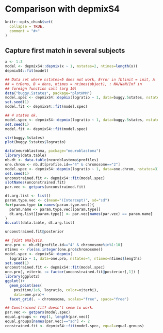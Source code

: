 <!--
%\VignetteEngine{knitr::knitr}
%\VignetteIndexEntry{Comparison with depmixS4}
-->

# Comparison with depmixS4

```r
knitr::opts_chunk$set(
  collapse = TRUE,
  comment = "#>"
)
```

## Capture first match in several subjects

```r
x <- 1:3
model <- depmixS4::depmix(x ~ 1, nstates=2, ntimes=length(x))
depmixS4::fit(model)

## Data set where nstates=5 does not work, Error in fb(init = init, A
## = trDens, B = dens, ntimes = ntimes(object), : NA/NaN/Inf in
## foreign function call (arg 10)
data("buggy.5states", package="plotHMM")
model.spec <- depmixS4::depmix(logratio ~ 1, data=buggy.5states, nstates=5)
set.seed(1)
model.fit <- depmixS4::fit(model.spec)

## 4 states ok.
model.spec <- depmixS4::depmix(logratio ~ 1, data=buggy.5states, nstates=4)
set.seed(1)
model.fit <- depmixS4::fit(model.spec)

str(buggy.5states)
plot(buggy.5states$logratio)

data(neuroblastoma, package="neuroblastoma")
library(data.table)
nb.dt <- data.table(neuroblastoma$profiles)
one.chrom <- nb.dt[profile.id=="4" & chromosome=="2"]
model.spec <- depmixS4::depmix(logratio ~ 1, data=one.chrom, nstates=3)
set.seed(1)
unconstrained.fit <- depmixS4::fit(model.spec)
slotNames(unconstrained.fit)
par.vec <- getpars(unconstrained.fit)

dt.arg.list <- list()
param.type.vec <- c(mean="(Intercept)", sd="sd")
for(param.type in names(param.type.vec)){
  param.name <- param.type.vec[[param.type]]
  dt.arg.list[[param.type]] <- par.vec[names(par.vec) == param.name]
}
do.call(data.table, dt.arg.list)

unconstrained.fit@posterior

## joint analysis.
one.pro <- nb.dt[profile.id=="4" & chromosome%in%1:10]
ntimes <- rle(as.integer(one.pro$chromosome))
model.spec <- depmixS4::depmix(
  logratio ~ 1, data=one.pro, nstates=4, ntimes=ntimes$lengths)
set.seed(1)
unconstrained.fit <- depmixS4::fit(model.spec)
one.pro[, viterbi := factor(unconstrained.fit@posterior[,1]) ]
library(ggplot2)
ggplot()+
  geom_point(aes(
    position/1e6, logratio, color=viterbi),
    data=one.pro)+
  facet_grid(. ~ chromosome, scales="free", space="free")

## Constrained fit? doesn't seem to work.
par.vec <- getpars(model.spec)
equal.groups <- rep(1, length(par.vec))
equal.groups[names(par.vec)=="sd"] <- 2
constrained.fit <- depmixS4::fit(model.spec, equal=equal.groups)


```
